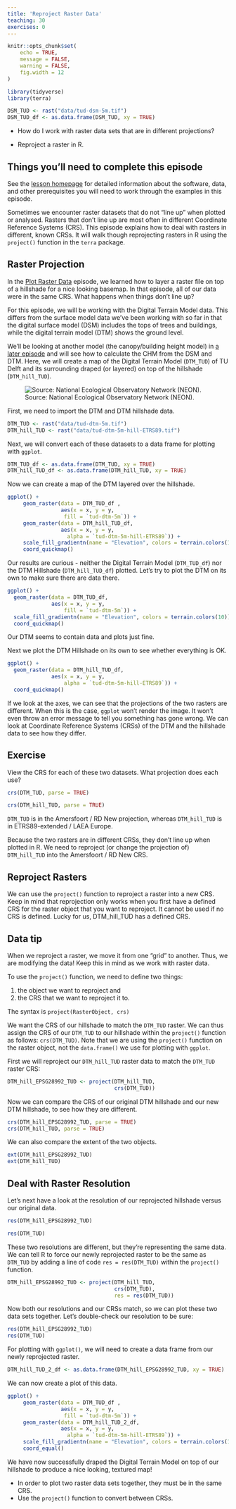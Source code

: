 ```yaml
---
title: 'Reproject Raster Data'
teaching: 30
exercises: 0
---
```


```r
knitr::opts_chunk$set(
	echo = TRUE,
	message = FALSE,
	warning = FALSE,
	fig.width = 12
)

library(tidyverse)
library(terra)

DSM_TUD <- rast("data/tud-dsm-5m.tif")
DSM_TUD_df <- as.data.frame(DSM_TUD, xy = TRUE)
```

:::::::::::::::::::::::::::::::::::::: questions 

- How do I work with raster data sets that are in different projections?

::::::::::::::::::::::::::::::::::::::::::::::::

::::::::::::::::::::::::::::::::::::: objectives

- Reproject a raster in R.

::::::::::::::::::::::::::::::::::::::::::::::::

::: prereq

# Things you'll need to complete this episode

See the [lesson homepage]() for detailed information about the software, data, and other prerequisites you will need to work through the examples in this episode.

<!-- This lesson uses the `terra` package in particular. If you have not installed it yet, do so by running `install.packages("terra")` before loading it with `library(terra)`. -->

:::

Sometimes we encounter raster datasets that do not “line up” when plotted or analysed. Rasters that don’t line up are most often in different Coordinate Reference Systems (CRS). This episode explains how to deal with rasters in different, known CRSs. It will walk though reprojecting rasters in R using the `project()` function in the `terra` package.



## Raster Projection

In the [Plot Raster Data]() episode, we learned how to layer a raster file on top of a hillshade for a nice looking basemap. In that episode, all of our data were in the same CRS. What happens when things don’t line up?

For this episode, we will be working with the Digital Terrain Model data. This differs from the surface model data we’ve been working with so far in that the digital surface model (DSM) includes the tops of trees and buildings, while the digital terrain model (DTM) shows the ground level.

We’ll be looking at another model (the canopy/building height model) in [a later episode]() and will see how to calculate the CHM from the DSM and DTM. Here, we will create a map of the Digital Terrain Model (`DTM_TUD`) of TU Delft and its surrounding draped (or layered) on top of the hillshade (`DTM_hill_TUD`). 

![Source: National Ecological Observatory Network (NEON).](https://datacarpentry.org/r-raster-vector-geospatial/fig/dc-spatial-raster/lidarTree-height.png)

First, we need to import the DTM and DTM hillshade data.

```r
DTM_TUD <- rast("data/tud-dtm-5m.tif")
DTM_hill_TUD <- rast("data/tud-dtm-5m-hill-ETRS89.tif")
```

Next, we will convert each of these datasets to a data frame for plotting with `ggplot`.
```r
DTM_TUD_df <- as.data.frame(DTM_TUD, xy = TRUE)
DTM_hill_TUD_df <- as.data.frame(DTM_hill_TUD, xy = TRUE)
```

Now we can create a map of the DTM layered over the hillshade.
```r
ggplot() +
     geom_raster(data = DTM_TUD_df , 
                 aes(x = x, y = y, 
                  fill = `tud-dtm-5m`)) + 
     geom_raster(data = DTM_hill_TUD_df, 
                 aes(x = x, y = y, 
                   alpha = `tud-dtm-5m-hill-ETRS89`)) +
     scale_fill_gradientn(name = "Elevation", colors = terrain.colors(10)) +
     coord_quickmap()
```
Our results are curious - neither the Digital Terrain Model (`DTM_TUD_df`) nor the DTM Hillshade (`DTM_hill_TUD_df`) plotted. Let’s try to plot the DTM on its own to make sure there are data there.

```r
ggplot() +
  geom_raster(data = DTM_TUD_df,
              aes(x = x, y = y,
                  fill = `tud-dtm-5m`)) +
  scale_fill_gradientn(name = "Elevation", colors = terrain.colors(10)) +
  coord_quickmap()
```

Our DTM seems to contain data and plots just fine.

Next we plot the DTM Hillshade on its own to see whether everything is OK.

```r
ggplot() +
  geom_raster(data = DTM_hill_TUD_df,
              aes(x = x, y = y,
                  alpha = `tud-dtm-5m-hill-ETRS89`)) +
  coord_quickmap()
```

If we look at the axes, we can see that the projections of the two rasters are different. When this is the case, `ggplot` won’t render the image. It won’t even throw an error message to tell you something has gone wrong. We can look at Coordinate Reference Systems (CRSs) of the DTM and the hillshade data to see how they differ.

::: challenge

# Exercise

View the CRS for each of these two datasets. What projection does each use?

::: solution

```r
crs(DTM_TUD, parse = TRUE)
```

```r
crs(DTM_hill_TUD, parse = TRUE)
```
`DTM_TUD` is in the Amersfoort / RD New projection, whereas `DTM_hill_TUD` is in ETRS89-extended / LAEA Europe.

:::

:::

Because the two rasters are in different CRSs, they don’t line up when plotted in R. We need to reproject (or change the projection of) `DTM_hill_TUD` into the Amersfoort / RD New CRS.

## Reproject Rasters

We can use the `project()` function to reproject a raster into a new CRS. Keep in mind that reprojection only works when you first have a defined CRS for the raster object that you want to reproject. It cannot be used if no CRS is defined. Lucky for us, DTM_hill_TUD has a defined CRS.

::: callout

# Data tip

When we reproject a raster, we move it from one “grid” to another. Thus, we are modifying the data! Keep this in mind as we work with raster data.

:::

To use the `project()` function, we need to define two things:

1. the object we want to reproject and
2. the CRS that we want to reproject it to.

The syntax is `project(RasterObject, crs)`

We want the CRS of our hillshade to match the `DTM_TUD` raster. We can thus assign the CRS of our `DTM_TUD` to our hillshade within the `project()` function as follows: `crs(DTM_TUD)`. Note that we are using the `project()` function on the raster object, not the `data.frame()` we use for plotting with `ggplot`.

First we will reproject our `DTM_hill_TUD` raster data to match the `DTM_TUD` raster CRS:
```r
DTM_hill_EPSG28992_TUD <- project(DTM_hill_TUD,
                                  crs(DTM_TUD))
```

Now we can compare the CRS of our original DTM hillshade and our new DTM hillshade, to see how they are different.
```r
crs(DTM_hill_EPSG28992_TUD, parse = TRUE)
crs(DTM_hill_TUD, parse = TRUE)
```

We can also compare the extent of the two objects.
```r
ext(DTM_hill_EPSG28992_TUD)
ext(DTM_hill_TUD)
```

## Deal with Raster Resolution

Let’s next have a look at the resolution of our reprojected hillshade versus our original data.

```r
res(DTM_hill_EPSG28992_TUD)
```

```r
res(DTM_TUD)
```

These two resolutions are different, but they’re representing the same data. We can tell R to force our newly reprojected raster to be the same as `DTM_TUD` by adding a line of code `res = res(DTM_TUD)` within the `project()` function.
```r
DTM_hill_EPSG28992_TUD <- project(DTM_hill_TUD, 
                                  crs(DTM_TUD),
                                  res = res(DTM_TUD))
```

Now both our resolutions and our CRSs match, so we can plot these two data sets together. Let’s double-check our resolution to be sure:
```r
res(DTM_hill_EPSG28992_TUD)
res(DTM_TUD)
```

For plotting with `ggplot()`, we will need to create a data frame from our newly reprojected raster.
```r
DTM_hill_TUD_2_df <- as.data.frame(DTM_hill_EPSG28992_TUD, xy = TRUE)
```

We can now create a plot of this data.
```r
ggplot() +
     geom_raster(data = DTM_TUD_df , 
                 aes(x = x, y = y, 
                  fill = `tud-dtm-5m`)) + 
     geom_raster(data = DTM_hill_TUD_2_df, 
                 aes(x = x, y = y, 
                   alpha = `tud-dtm-5m-hill-ETRS89`)) +
     scale_fill_gradientn(name = "Elevation", colors = terrain.colors(10)) + 
     coord_equal()
```

We have now successfully draped the Digital Terrain Model on top of our hillshade to produce a nice looking, textured map!



::::::::::::::::::::::::::::::::::::: keypoints 

- In order to plot two raster data sets together, they must be in the same CRS.
- Use the `project()` function to convert between CRSs.

::::::::::::::::::::::::::::::::::::::::::::::::

